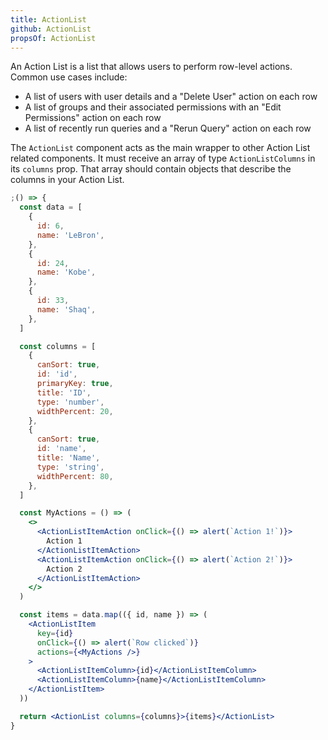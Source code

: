 ```yaml
---
title: ActionList
github: ActionList
propsOf: ActionList
---
```


An Action List is a list that allows users to perform row-level actions. Common use cases include:

- A list of users with user details and a "Delete User" action on each row
- A list of groups and their associated permissions with an "Edit Permissions" action on each row
- A list of recently run queries and a "Rerun Query" action on each row

The `ActionList` component acts as the main wrapper to other Action List related components. It must receive an array of type `ActionListColumns` in its `columns` prop. That array should contain objects that describe the columns in your Action List.

```jsx
;() => {
  const data = [
    {
      id: 6,
      name: 'LeBron',
    },
    {
      id: 24,
      name: 'Kobe',
    },
    {
      id: 33,
      name: 'Shaq',
    },
  ]

  const columns = [
    {
      canSort: true,
      id: 'id',
      primaryKey: true,
      title: 'ID',
      type: 'number',
      widthPercent: 20,
    },
    {
      canSort: true,
      id: 'name',
      title: 'Name',
      type: 'string',
      widthPercent: 80,
    },
  ]

  const MyActions = () => (
    <>
      <ActionListItemAction onClick={() => alert(`Action 1!`)}>
        Action 1
      </ActionListItemAction>
      <ActionListItemAction onClick={() => alert(`Action 2!`)}>
        Action 2
      </ActionListItemAction>
    </>
  )

  const items = data.map(({ id, name }) => (
    <ActionListItem
      key={id}
      onClick={() => alert(`Row clicked`)}
      actions={<MyActions />}
    >
      <ActionListItemColumn>{id}</ActionListItemColumn>
      <ActionListItemColumn>{name}</ActionListItemColumn>
    </ActionListItem>
  ))

  return <ActionList columns={columns}>{items}</ActionList>
}
```
